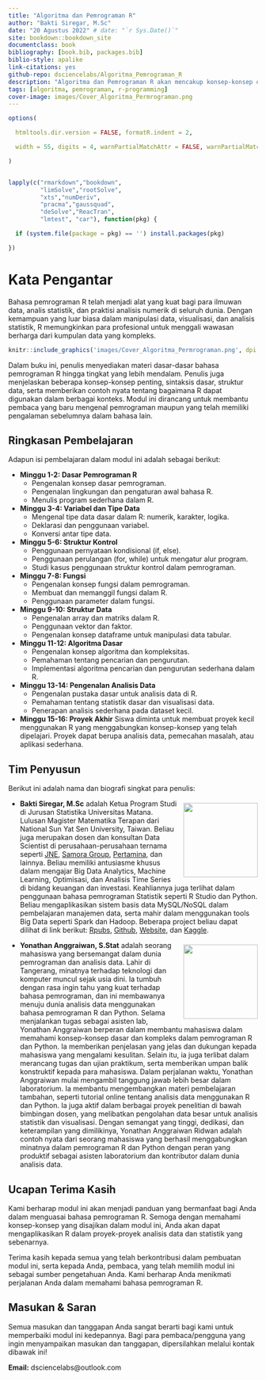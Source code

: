 --- 
title: "Algoritma dan Pemrograman R"
author: "Bakti Siregar, M.Sc"
date: "20 Agustus 2022" # date: "`r Sys.Date()`"
site: bookdown::bookdown_site
documentclass: book
bibliography: [book.bib, packages.bib]
biblio-style: apalike
link-citations: yes
github-repo: dsciencelabs/Algoritma_Pemrograman_R
description: "Algoritma dan Pemrograman R akan mencakup konsep-konsep dasar dalam pemrograman, pemahaman algoritma, serta pengenalan terhadap bahasa pemrograman R."
tags: [algoritma, pemrograman, r-programming]
cover-image: images/Cover_Algoritma_Permrograman.png
---

```{r setup, include=FALSE}

options(

  htmltools.dir.version = FALSE, formatR.indent = 2,

  width = 55, digits = 4, warnPartialMatchAttr = FALSE, warnPartialMatchDollar = FALSE

)


lapply(c("rmarkdown","bookdown",
         "limSolve","rootSolve",
         "xts","numDeriv",
         "pracma","gaussquad",
         "deSolve","ReacTran",
         "lmtest", "car"), function(pkg) {

  if (system.file(package = pkg) == '') install.packages(pkg)

})

```

# Kata Pengantar{-}

Bahasa pemrograman R telah menjadi alat yang kuat bagi para ilmuwan data, analis statistik, dan praktisi analisis numerik di seluruh dunia. Dengan kemampuan yang luar biasa dalam manipulasi data, visualisasi, dan analisis statistik, R memungkinkan para profesional untuk menggali wawasan berharga dari kumpulan data yang kompleks.

```{r fig.align='center', echo=FALSE, include=identical(knitr:::pandoc_to(), 'html'), out.width='50%'}

knitr::include_graphics('images/Cover_Algoritma_Permrograman.png', dpi = NA)

```

Dalam buku ini, penulis menyediakan materi dasar-dasar bahasa pemrograman R hingga tingkat yang lebih mendalam. Penulis juga menjelaskan beberapa konsep-konsep penting, sintaksis dasar, struktur data, serta memberikan contoh nyata tentang bagaimana R dapat digunakan dalam berbagai konteks. Modul ini dirancang untuk membantu pembaca yang baru mengenal pemrograman maupun yang telah memiliki pengalaman sebelumnya dalam bahasa lain.


## Ringkasan Pembelajaran {-}

Adapun isi pembelajaran dalam modul ini adalah sebagai berikut:

* **Minggu 1-2: Dasar Pemrograman R**
  * Pengenalan konsep dasar pemrograman.
  * Pengenalan lingkungan dan pengaturan awal bahasa R.
  * Menulis program sederhana dalam R.
* **Minggu 3-4: Variabel dan Tipe Data**
  * Mengenal tipe data dasar dalam R: numerik, karakter, logika.
  * Deklarasi dan penggunaan variabel.
  * Konversi antar tipe data.
* **Minggu 5-6: Struktur Kontrol**
  * Penggunaan pernyataan kondisional (if, else).
  * Penggunaan perulangan (for, while) untuk mengatur alur program.
  * Studi kasus penggunaan struktur kontrol dalam pemrograman.
* **Minggu 7-8: Fungsi**
  * Pengenalan konsep fungsi dalam pemrograman.
  * Membuat dan memanggil fungsi dalam R.
  * Penggunaan parameter dalam fungsi.
* **Minggu 9-10: Struktur Data**
  * Pengenalan array dan matriks dalam R.
  * Penggunaan vektor dan faktor.
  * Pengenalan konsep dataframe untuk manipulasi data tabular.
* **Minggu 11-12: Algoritma Dasar**
  * Pengenalan konsep algoritma dan kompleksitas.
  * Pemahaman tentang pencarian dan pengurutan.
  * Implementasi algoritma pencarian dan pengurutan sederhana dalam R.
* **Minggu 13-14: Pengenalan Analisis Data**
  * Pengenalan pustaka dasar untuk analisis data di R.
  * Pemahaman tentang statistik dasar dan visualisasi data.
  * Penerapan analisis sederhana pada dataset kecil.
* **Minggu 15-16: Proyek Akhir**
Siswa diminta untuk membuat proyek kecil menggunakan R yang menggabungkan konsep-konsep yang telah dipelajari. Proyek dapat berupa analisis data, pemecahan masalah, atau aplikasi sederhana.


## Tim Penyusun {-}

Berikut ini adalah nama dan biografi singkat para penulis:


<img src = "https://github.com/dsciencelabs/images/blob/master/Penulis/Bakti.jpg?raw=true" width = "150" height = "150" style = "float:right; margin-left: 10px; margin-top: 7px" />

- **Bakti Siregar, M.Sc** adalah Ketua Program Studi di Jurusan Statistika Universitas Matana. Lulusan Magister Matematika Terapan dari National Sun Yat Sen University, Taiwan. Beliau juga merupakan dosen dan konsultan Data Scientist di perusahaan-perusahaan ternama seperti [JNE](https://www.jne.co.id/id/beranda), [Samora Group](https://www.samoragroup.co.id/home/en), [Pertamina](https://www.pertamina.com/), dan lainnya. Beliau memiliki antusiasme khusus dalam mengajar Big Data Analytics, Machine Learning, Optimisasi, dan Analisis Time Series di bidang keuangan dan investasi. Keahliannya juga terlihat dalam penggunaan bahasa pemrograman Statistik seperti R Studio dan Python. Beliau mengaplikasikan sistem basis data MySQL/NoSQL dalam pembelajaran manajemen data, serta mahir dalam menggunakan tools Big Data seperti Spark dan Hadoop. Beberapa project beliau dapat dilihat di link berikut: [Rpubs](https://rpubs.com/dsciencelabs), [Github](https://github.com/dsciencelabs), [Website](https://dsciencelabs.github.io/web/index.html), dan [Kaggle](https://www.kaggle.com/baktisiregar/code). 

<img src = "https://github.com/dsciencelabs/images/blob/master/Penulis/Yonathan.jpg?raw=true" width = "150" height = "150" style = "float:right; margin-left: 10px; margin-top: 7px" />

- **Yonathan Anggraiwan, S.Stat** adalah seorang mahasiswa yang bersemangat dalam dunia pemrograman dan analisis data. Lahir di Tangerang, minatnya terhadap teknologi dan komputer muncul sejak usia dini. Ia tumbuh dengan rasa ingin tahu yang kuat terhadap bahasa pemrograman, dan ini membawanya menuju dunia analisis data menggunakan bahasa pemrograman R dan Python. Selama menjalankan tugas sebagai asisten lab, Yonathan Anggraiwan berperan dalam membantu mahasiswa dalam memahami konsep-konsep dasar dan kompleks dalam pemrograman R dan Python. Ia memberikan penjelasan yang jelas dan dukungan kepada mahasiswa yang mengalami kesulitan. Selain itu, ia juga terlibat dalam merancang tugas dan ujian praktikum, serta memberikan umpan balik konstruktif kepada para mahasiswa. Dalam perjalanan waktu, Yonathan Anggraiwan mulai mengambil tanggung jawab lebih besar dalam laboratorium. Ia membantu mengembangkan materi pembelajaran tambahan, seperti tutorial online tentang analisis data menggunakan R dan Python. Ia juga aktif dalam berbagai proyek penelitian di bawah bimbingan dosen, yang melibatkan pengolahan data besar untuk analisis statistik dan visualisasi. Dengan semangat yang tinggi, dedikasi, dan keterampilan yang dimilikinya, Yonathan Anggraiwan Ridwan adalah contoh nyata dari seorang mahasiswa yang berhasil menggabungkan minatnya dalam pemrograman R dan Python dengan peran yang produktif sebagai asisten laboratorium dan kontributor dalam dunia analisis data.


## Ucapan Terima Kasih{-}

Kami berharap modul ini akan menjadi panduan yang bermanfaat bagi Anda dalam menguasai bahasa pemrograman R. Semoga dengan memahami konsep-konsep yang disajikan dalam modul ini, Anda akan dapat mengaplikasikan R dalam proyek-proyek analisis data dan statistik yang sebenarnya.

Terima kasih kepada semua yang telah berkontribusi dalam pembuatan modul ini, serta kepada Anda, pembaca, yang telah memilih modul ini sebagai sumber pengetahuan Anda. Kami berharap Anda menikmati perjalanan Anda dalam memahami bahasa pemrograman R.


## Masukan & Saran {-}

Semua masukan dan tanggapan Anda sangat berarti bagi kami untuk memperbaiki modul ini kedepannya. Bagi para pembaca/pengguna yang ingin menyampaikan masukan dan tanggapan, dipersilahkan melalui kontak dibawak ini!

**Email:** dsciencelabs@outlook.com

